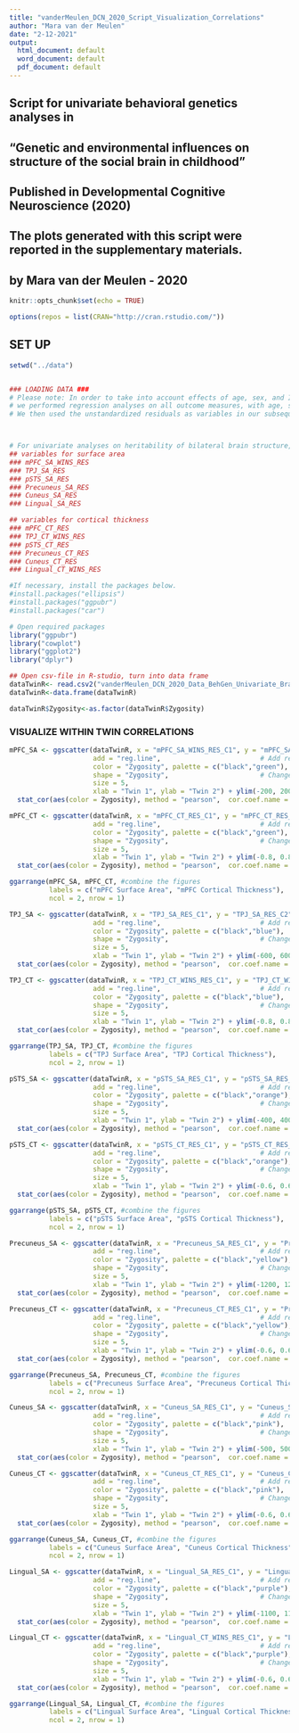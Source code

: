 ---
title: "vanderMeulen_DCN_2020_Script_Visualization_Correlations"
author: "Mara van der Meulen"
date: "2-12-2021"
output:
  html_document: default
  word_document: default
  pdf_document: default
---

## Script for univariate behavioral genetics analyses in 
## "Genetic and environmental influences on structure of the social brain in childhood"
## Published in Developmental Cognitive Neuroscience (2020)
## The plots generated with this script were reported in the supplementary materials.

## by Mara van der Meulen - 2020 

```{r setup, include=FALSE}
knitr::opts_chunk$set(echo = TRUE)

options(repos = list(CRAN="http://cran.rstudio.com/"))
```

## SET UP
```{r Set up, include=TRUE}
setwd("../data")


### LOADING DATA ###
# Please note: In order to take into account effects of age, sex, and IQ on behavior and structural measures of the social brain, 
# we performed regression analyses on all outcome measures, with age, sex, and IQ as predictor variables.
# We then used the unstandardized residuals as variables in our subsequent analyses.



# For univariate analyses on heritability of bilateral brain structure, use file "vanderMeulen_DCN_2020_Data_BehGen_Univariate_Brain.csv"
## variables for surface area
### mPFC_SA_WINS_RES 
### TPJ_SA_RES
### pSTS_SA_RES 
### Precuneus_SA_RES 
### Cuneus_SA_RES
### Lingual_SA_RES

## variables for cortical thickness
### mPFC_CT_RES 
### TPJ_CT_WINS_RES 
### pSTS_CT_RES 
### Precuneus_CT_RES
### Cuneus_CT_RES 
### Lingual_CT_WINS_RES 

#If necessary, install the packages below.
#install.packages("ellipsis")
#install.packages("ggpubr")
#install.packages("car")

# Open required packages
library("ggpubr")
library("cowplot")
library("ggplot2")
library("dplyr")

## Open csv-file in R-studio, turn into data frame
dataTwinR<- read.csv2("vanderMeulen_DCN_2020_Data_BehGen_Univariate_Brain.csv", header=T, sep=",", dec=".")
dataTwinR<-data.frame(dataTwinR)

dataTwinR$Zygosity<-as.factor(dataTwinR$Zygosity)
```

### VISUALIZE WITHIN TWIN CORRELATIONS 
```{r mPFC, include=TRUE}
mPFC_SA <- ggscatter(dataTwinR, x = "mPFC_SA_WINS_RES_C1", y = "mPFC_SA_WINS_RES_C2",
                     add = "reg.line",                         # Add regression line
                     color = "Zygosity", palette = c("black","green"),      # Color by groups  
                     shape = "Zygosity",                       # Change point shape by groups 
                     size = 5,
                     xlab = "Twin 1", ylab = "Twin 2") + ylim(-200, 200) + xlim (-200, 200)
  stat_cor(aes(color = Zygosity), method = "pearson",  cor.coef.name = "r", label.x = 3)           # Add correlation coefficient

mPFC_CT <- ggscatter(dataTwinR, x = "mPFC_CT_RES_C1", y = "mPFC_CT_RES_C2",
                     add = "reg.line",                         # Add regression line
                     color = "Zygosity", palette = c("black","green"),      # Color by groups  
                     shape = "Zygosity",                       # Change point shape by groups 
                     size = 5,
                     xlab = "Twin 1", ylab = "Twin 2") + ylim(-0.8, 0.8) + xlim (-0.8, 0.8)
  stat_cor(aes(color = Zygosity), method = "pearson",  cor.coef.name = "r", label.x = 3)           # Add correlation coefficient

ggarrange(mPFC_SA, mPFC_CT, #combine the figures
          labels = c("mPFC Surface Area", "mPFC Cortical Thickness"), 
          ncol = 2, nrow = 1) 
```


```{r TPJ, include=TRUE}
TPJ_SA <- ggscatter(dataTwinR, x = "TPJ_SA_RES_C1", y = "TPJ_SA_RES_C2",
                     add = "reg.line",                         # Add regression line
                     color = "Zygosity", palette = c("black","blue"),      # Color by groups  
                     shape = "Zygosity",                       # Change point shape by groups 
                     size = 5,
                     xlab = "Twin 1", ylab = "Twin 2") + ylim(-600, 600) + xlim (-800, 800)
  stat_cor(aes(color = Zygosity), method = "pearson",  cor.coef.name = "r", label.x = 3)           # Add correlation coefficient

TPJ_CT <- ggscatter(dataTwinR, x = "TPJ_CT_WINS_RES_C1", y = "TPJ_CT_WINS_RES_C2",
                     add = "reg.line",                         # Add regression line
                     color = "Zygosity", palette = c("black","blue"),      # Color by groups  
                     shape = "Zygosity",                       # Change point shape by groups 
                     size = 5,
                     xlab = "Twin 1", ylab = "Twin 2") + ylim(-0.8, 0.8) + xlim (-0.8, 0.8)
  stat_cor(aes(color = Zygosity), method = "pearson",  cor.coef.name = "r", label.x = 3)           # Add correlation coefficient

ggarrange(TPJ_SA, TPJ_CT, #combine the figures
          labels = c("TPJ Surface Area", "TPJ Cortical Thickness"), 
          ncol = 2, nrow = 1) 
```

```{r pSTS, include=TRUE}
pSTS_SA <- ggscatter(dataTwinR, x = "pSTS_SA_RES_C1", y = "pSTS_SA_RES_C2",
                     add = "reg.line",                         # Add regression line
                     color = "Zygosity", palette = c("black","orange"),      # Color by groups  
                     shape = "Zygosity",                       # Change point shape by groups 
                     size = 5,
                     xlab = "Twin 1", ylab = "Twin 2") + ylim(-400, 400) + xlim (-600, 600)
  stat_cor(aes(color = Zygosity), method = "pearson",  cor.coef.name = "r", label.x = 3)           # Add correlation coefficient

pSTS_CT <- ggscatter(dataTwinR, x = "pSTS_CT_RES_C1", y = "pSTS_CT_RES_C2",
                     add = "reg.line",                         # Add regression line
                     color = "Zygosity", palette = c("black","orange"),      # Color by groups  
                     shape = "Zygosity",                       # Change point shape by groups 
                     size = 5,
                     xlab = "Twin 1", ylab = "Twin 2") + ylim(-0.6, 0.6) + xlim (-0.6, 0.6)
  stat_cor(aes(color = Zygosity), method = "pearson",  cor.coef.name = "r", label.x = 3)           # Add correlation coefficient

ggarrange(pSTS_SA, pSTS_CT, #combine the figures
          labels = c("pSTS Surface Area", "pSTS Cortical Thickness"), 
          ncol = 2, nrow = 1) 
```

```{r Precuneus, include=TRUE}
Precuneus_SA <- ggscatter(dataTwinR, x = "Precuneus_SA_RES_C1", y = "Precuneus_SA_RES_C2",
                     add = "reg.line",                         # Add regression line
                     color = "Zygosity", palette = c("black","yellow"),      # Color by groups  
                     shape = "Zygosity",                       # Change point shape by groups 
                     size = 5,
                     xlab = "Twin 1", ylab = "Twin 2") + ylim(-1200, 1200) + xlim (-1200, 1200)
  stat_cor(aes(color = Zygosity), method = "pearson",  cor.coef.name = "r", label.x = 3)           # Add correlation coefficient

Precuneus_CT <- ggscatter(dataTwinR, x = "Precuneus_CT_RES_C1", y = "Precuneus_CT_RES_C2",
                     add = "reg.line",                         # Add regression line
                     color = "Zygosity", palette = c("black","yellow"),      # Color by groups  
                     shape = "Zygosity",                       # Change point shape by groups 
                     size = 5,
                     xlab = "Twin 1", ylab = "Twin 2") + ylim(-0.6, 0.6) + xlim (-0.6, 0.6)
  stat_cor(aes(color = Zygosity), method = "pearson",  cor.coef.name = "r", label.x = 3)           # Add correlation coefficient

ggarrange(Precuneus_SA, Precuneus_CT, #combine the figures
          labels = c("Precuneus Surface Area", "Precuneus Cortical Thickness"), 
          ncol = 2, nrow = 1) 
```

```{r Cuneus, include=TRUE}
Cuneus_SA <- ggscatter(dataTwinR, x = "Cuneus_SA_RES_C1", y = "Cuneus_SA_RES_C2",
                     add = "reg.line",                         # Add regression line
                     color = "Zygosity", palette = c("black","pink"),      # Color by groups  
                     shape = "Zygosity",                       # Change point shape by groups 
                     size = 5,
                     xlab = "Twin 1", ylab = "Twin 2") + ylim(-500, 500) + xlim (-500, 500)
  stat_cor(aes(color = Zygosity), method = "pearson",  cor.coef.name = "r", label.x = 3)           # Add correlation coefficient

Cuneus_CT <- ggscatter(dataTwinR, x = "Cuneus_CT_RES_C1", y = "Cuneus_CT_RES_C2",
                     add = "reg.line",                         # Add regression line
                     color = "Zygosity", palette = c("black","pink"),      # Color by groups  
                     shape = "Zygosity",                       # Change point shape by groups 
                     size = 5,
                     xlab = "Twin 1", ylab = "Twin 2") + ylim(-0.6, 0.6) + xlim (-0.6, 0.6)
  stat_cor(aes(color = Zygosity), method = "pearson",  cor.coef.name = "r", label.x = 3)           # Add correlation coefficient

ggarrange(Cuneus_SA, Cuneus_CT, #combine the figures
          labels = c("Cuneus Surface Area", "Cuneus Cortical Thickness"), 
          ncol = 2, nrow = 1) 
```

```{r Lingual, include=TRUE}
Lingual_SA <- ggscatter(dataTwinR, x = "Lingual_SA_RES_C1", y = "Lingual_SA_RES_C2",
                     add = "reg.line",                         # Add regression line
                     color = "Zygosity", palette = c("black","purple"),      # Color by groups  
                     shape = "Zygosity",                       # Change point shape by groups 
                     size = 5,
                     xlab = "Twin 1", ylab = "Twin 2") + ylim(-1100, 1100) + xlim (-1100, 1100)
  stat_cor(aes(color = Zygosity), method = "pearson",  cor.coef.name = "r", label.x = 3)           # Add correlation coefficient

Lingual_CT <- ggscatter(dataTwinR, x = "Lingual_CT_WINS_RES_C1", y = "Lingual_CT_WINS_RES_C2",
                     add = "reg.line",                         # Add regression line
                     color = "Zygosity", palette = c("black","purple"),      # Color by groups  
                     shape = "Zygosity",                       # Change point shape by groups 
                     size = 5,
                     xlab = "Twin 1", ylab = "Twin 2") + ylim(-0.6, 0.6) + xlim (-0.6, 0.6)
  stat_cor(aes(color = Zygosity), method = "pearson",  cor.coef.name = "r", label.x = 3)           # Add correlation coefficient

ggarrange(Lingual_SA, Lingual_CT, #combine the figures
          labels = c("Lingual Surface Area", "Lingual Cortical Thickness"), 
          ncol = 2, nrow = 1) 
```
